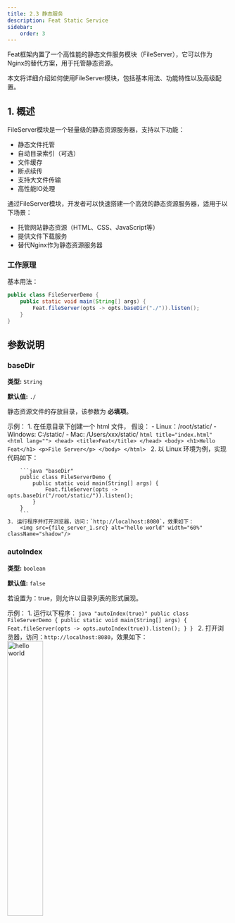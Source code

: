 ```yaml
---
title: 2.3 静态服务
description: Feat Static Service
sidebar:
    order: 3
---
```


Feat框架内置了一个高性能的静态文件服务模块（FileServer），它可以作为Nginx的替代方案，用于托管静态资源。

本文将详细介绍如何使用FileServer模块，包括基本用法、功能特性以及高级配置。

## 1. 概述

FileServer模块是一个轻量级的静态资源服务器，支持以下功能：
- 静态文件托管
- 自动目录索引（可选）
- 文件缓存
- 断点续传
- 支持大文件传输
- 高性能IO处理

通过FileServer模块，开发者可以快速搭建一个高效的静态资源服务器，适用于以下场景：
- 托管网站静态资源（HTML、CSS、JavaScript等）
- 提供文件下载服务
- 替代Nginx作为静态资源服务器

### 工作原理


基本用法：
```java "baseDir(\"./\")" "fileServer"
public class FileServerDemo {
    public static void main(String[] args) {
        Feat.fileServer(opts -> opts.baseDir("./")).listen();
    }
}
```

## 参数说明

### baseDir
**类型:** `String`

**默认值:** `./`

静态资源文件的存放目录，该参数为 **必填项**。

示例：
<Steps>
    1. 在任意目录下创建一个 html 文件，
        假设：
        - Linux：/root/static/
        - Windows: C:/static/
        - Mac: /Users/xxx/static/
        ```html title="index.html"
        <html lang="">
            <head>
                <title>Feat</title>
            </head>
            <body>
                <h1>Hello Feat</h1>
                <p>File Server</p>
            </body>
        </html>
        ```
    2. 以 Linux 环境为例，实现代码如下：

        ```java "baseDir"
        public class FileServerDemo {
            public static void main(String[] args) {
                Feat.fileServer(opts -> opts.baseDir("/root/static/")).listen();
            }
        }
        ```
    3. 运行程序并打开浏览器，访问：`http://localhost:8080`，效果如下：
        <img src={file_server_1.src} alt="hello world" width="60%" className="shadow"/>
</Steps>

### autoIndex
**类型:** `boolean`

**默认值:** `false`

若设置为：true，则允许以目录列表的形式展现。

示例：
<Steps>
    1. 运行以下程序：
        ```java "autoIndex(true)"
        public class FileServerDemo {
            public static void main(String[] args) {
                Feat.fileServer(opts -> opts.autoIndex(true)).listen();
            }
        }
        ```
    2. 打开浏览器，访问：`http://localhost:8080`，效果如下：
        <img src={file_server_2.src} alt="hello world" width="40%" className="shadow"/>
</Steps>